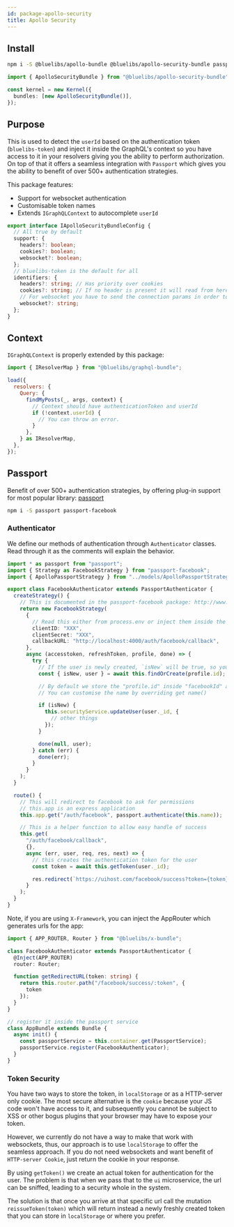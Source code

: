 ```yaml
---
id: package-apollo-security
title: Apollo Security
---
```



<PackageHeader version="1.0.1" packageName="apollo-security-bundle" containsTypeDefs />

## Install

```bash
npm i -S @bluelibs/apollo-bundle @bluelibs/apollo-security-bundle passport
```

```ts
import { ApolloSecurityBundle } from "@bluelibs/apollo-security-bundle";

const kernel = new Kernel({
  bundles: [new ApolloSecurityBundle()],
});
```

## Purpose

This is used to detect the `userId` based on the authentication token (`bluelibs-token`) and inject it inside the GraphQL's context so you have access to it in your resolvers giving you the ability to perform authorization. On top of that it offers a seamless integration with `Passport` which gives you the ability to benefit of over 500+ authentication strategies.

This package features:

- Support for websocket authentication
- Customisable token names
- Extends `IGraphQLContext` to autocomplete `userId`

```ts
export interface IApolloSecurityBundleConfig {
  // All true by default
  support: {
    headers?: boolean;
    cookies?: boolean;
    websocket?: boolean;
  };
  // bluelibs-token is the default for all
  identifiers: {
    headers?: string; // Has priority over cookies
    cookies?: string; // If no header is present it will read from here
    // For websocket you have to send the connection params in order to work
    websocket?: string;
  };
}
```

## Context

`IGraphQLContext` is properly extended by this package:

```js
import { IResolverMap } from "@bluelibs/graphql-bundle";

load({
  resolvers: {
    Query: {
      findMyPosts(_, args, context) {
        // Context should have authenticationToken and userId
        if (!context.userId) {
          // You can throw an error.
        }
      },
    } as IResolverMap,
  },
});
```

## Passport

Benefit of over 500+ authentication strategies, by offering plug-in support for most popular library: [passport](http://www.passportjs.org/)

```bash
npm i -S passport passport-facebook
```

### Authenticator

We define our methods of authentication through `Authenticator` classes. Read through it as the comments will explain the behavior.

```ts title="services/authenticators/FacebookAuthenticator.ts"
import * as passport from "passport";
import { Strategy as FacebookStrategy } from "passport-facebook";
import { ApolloPassportStrategy } from "../models/ApolloPassportStrategy";

export class FacebookAuthenticator extends PassportAuthenticator {
  createStrategy() {
    // This is documented in the passport-facebook package: http://www.passportjs.org/docs/facebook/
    return new FacebookStrategy(
      {
        // Read this either from process.env or inject them inside the classes
        clientID: "XXX",
        clientSecret: "XXX",
        callbackURL: "http://localhost:4000/auth/facebook/callback",
      },
      async (accesstoken, refreshToken, profile, done) => {
        try {
          // If the user is newly created, `isNew` will be true, so you can adapt the profile
          const { isNew, user } = await this.findOrCreate(profile.id);

          // By default we store the "profile.id" inside "facebookId" at user level which is derived from strategy name
          // You can customise the name by overriding get name()

          if (isNew) {
            this.securityService.updateUser(user._id, {
              // other things
            });
          }

          done(null, user);
        } catch (err) {
          done(err);
        }
      }
    );
  }

  route() {
    // This will redirect to facebook to ask for permissions
    // this.app is an express application
    this.app.get("/auth/facebook", passport.authenticate(this.name));

    // This is a helper function to allow easy handle of success
    this.get(
      "/auth/facebook/callback",
      {},
      async (err, user, req, res, next) => {
        // this creates the authentication token for the user
        const token = await this.getToken(user._id);

        res.redirect(`https://uihost.com/facebook/success?token={token}`);
      }
    );
  }
}
```

Note, if you are using `X-Framework`, you can inject the AppRouter which generates urls for the app:

```ts
import { APP_ROUTER, Router } from "@bluelibs/x-bundle";

class FacebookAuthenticator extends PassportAuthenticator {
  @Inject(APP_ROUTER)
  router: Router;

  function getRedirectURL(token: string) {
    return this.router.path("/facebook/success/:token", {
      token
    });
  }
}
```

```ts
// register it inside the passport service
class AppBundle extends Bundle {
  async init() {
    const passportService = this.container.get(PassportService);
    passportService.register(FacebookAuthenticator);
  }
}
```

### Token Security

You have two ways to store the token, in `localStorage` or as a HTTP-server only cookie. The most secure alternative is the `cookie` because your JS code won't have access to it, and subsequently you cannot be subject to XSS or other bogus plugins that your browser may have to expose your token.

However, we currently do not have a way to make that work with websockets, thus, our approach is to use `localStorage` to offer the seamless approach. If you do not need websockets and want benefit of `HTTP-server Cookie`, just return the cookie in your response.

By using `getToken()` we create an actual token for authentication for the user. The problem is that when we pass that to the `ui` microservice, the url can be sniffed, leading to a security whole in the system.

The solution is that once you arrive at that specific url call the mutation `reissueToken(token)` which will return instead a newly freshly created token that you can store in `localStorage` or where you prefer.
